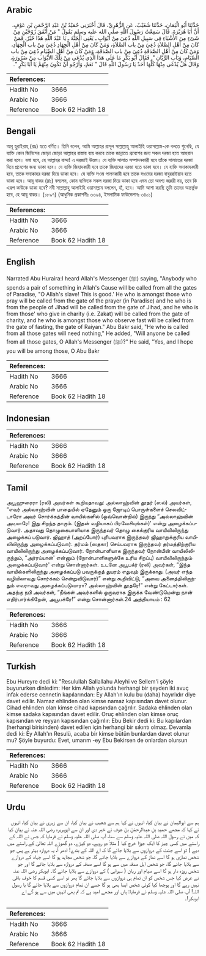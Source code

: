 ## Arabic


<div dir="rtl" lang="ar" style={{fontSize:'larger',backgroundColor:'#f8f9fa',padding:20}}>
حَدَّثَنَا أَبُو الْيَمَانِ، حَدَّثَنَا شُعَيْبٌ، عَنِ الزُّهْرِيِّ، قَالَ أَخْبَرَنِي حُمَيْدُ بْنُ عَبْدِ الرَّحْمَنِ بْنِ عَوْفٍ، أَنَّ أَبَا هُرَيْرَةَ، قَالَ سَمِعْتُ رَسُولَ اللَّهِ صلى الله عليه وسلم يَقُولُ ‏"‏ مَنْ أَنْفَقَ زَوْجَيْنِ مِنْ شَىْءٍ مِنَ الأَشْيَاءِ فِي سَبِيلِ اللَّهِ دُعِيَ مِنْ أَبْوَابِ ـ يَعْنِي الْجَنَّةَ ـ يَا عَبْدَ اللَّهِ هَذَا خَيْرٌ، فَمَنْ كَانَ مِنْ أَهْلِ الصَّلاَةِ دُعِيَ مِنْ باب الصَّلاَةِ، وَمَنْ كَانَ مِنْ أَهْلِ الْجِهَادِ دُعِيَ مِنْ باب الْجِهَادِ، وَمَنْ كَانَ مِنْ أَهْلِ الصَّدَقَةِ دُعِيَ مِنْ باب الصَّدَقَةِ، وَمَنْ كَانَ مِنْ أَهْلِ الصِّيَامِ دُعِيَ مِنْ باب الصِّيَامِ، وَبَابِ الرَّيَّانِ ‏"‏‏.‏ فَقَالَ أَبُو بَكْرٍ مَا عَلَى هَذَا الَّذِي يُدْعَى مِنْ تِلْكَ الأَبْوَابِ مِنْ ضَرُورَةٍ، وَقَالَ هَلْ يُدْعَى مِنْهَا كُلِّهَا أَحَدٌ يَا رَسُولَ اللَّهِ قَالَ ‏"‏ نَعَمْ، وَأَرْجُو أَنْ تَكُونَ مِنْهُمْ يَا أَبَا بَكْرٍ ‏"‏‏.‏
</div>
<div style={{backgroundColor:'#f8f9fa',padding:20, marginBottom: 10}}><table> <thead> <tr> <th>References:</th> <th></th> </tr> </thead> <tbody><tr><td>Hadith No</td><td>3666</td></tr><tr><td>Arabic No</td><td>3666</td></tr><tr><td>Reference</td><td>Book 62 Hadith 18</td></tr></tbody></table></div>

## Bengali


<div dir="ltr" lang="bn" style={{fontSize:'larger',backgroundColor:'#f8f9fa',padding:20}}>
আবূ হুরাইরাহ্ (রাঃ) হতে বর্ণিত। তিনি বলেন, আমি আল্লাহর রাসূল সাল্লাল্লাহু আলাইহি ওয়াসাল্লাম-কে বলতে শুনেছি, যে ব্যক্তি কোন জিনিসের জোড়া জোড়া আল্লাহর রাস্তায় ব্যয় করবে তাকে জান্নাতে প্রবেশের জন্য সকল দরজা হতে আহবান করা হবে। বলা হবে, হে আল্লাহর বান্দা! এ দরজাই উত্তম। যে ব্যক্তি সালাত সম্পাদনকারী হবে তাঁকে সালাতের দরজা দিয়ে প্রবেশের জন্য ডাকা হবে। যে ব্যক্তি জিহাদকারী হবে তাকে জিহাদের দরজা হতে ডাকা হবে। যে ব্যক্তি সদাকাহকারী হবে, তাকে সদাকাহর দরজা দিয়ে ডাকা হবে। যে ব্যক্তি সওম পালনকারী হবে তাকে সওমের দরজা বাবুররাইয়ান হতে ডাকা হবে। আবূ বাকর (রাঃ) বললেন, কোন ব্যক্তিকে সকল দরজা দিয়ে ডাকা হবে এমন তো অবশ্য জরুরী নয়, তবে কি এরূপ কাউকে ডাকা হবে? নবী সাল্লাল্লাহু আলাইহি ওয়াসাল্লাম বললেন, হাঁ, হবে। আমি আশা করছি তুমি তাদের অন্তর্ভুক্ত হবে, হে আবূ বাকর। (১৮৯৭) (আধুনিক প্রকাশনীঃ ৩৩৯৪, ইসলামিক ফাউন্ডেশনঃ ৩৪০১)
</div>
<div style={{backgroundColor:'#f8f9fa',padding:20, marginBottom: 10}}><table> <thead> <tr> <th>References:</th> <th></th> </tr> </thead> <tbody><tr><td>Hadith No</td><td>3666</td></tr><tr><td>Arabic No</td><td>3666</td></tr><tr><td>Reference</td><td>Book 62 Hadith 18</td></tr></tbody></table></div>

## English


<div dir="ltr" lang="en" style={{fontSize:'larger',backgroundColor:'#f8f9fa',padding:20}}>
Narrated Abu Huraira:I heard Allah's Messenger (ﷺ) saying, "Anybody who spends a pair of something in Allah's Cause will be called from all the gates of Paradise, "O Allah's slave! This is good.' He who is amongst those who pray will be called from the gate of the prayer (in Paradise) and he who is from the people of Jihad will be called from the gate of Jihad, and he who is from those' who give in charity (i.e. Zakat) will be called from the gate of charity, and he who is amongst those who observe fast will be called from the gate of fasting, the gate of Raiyan." Abu Bakr said, "He who is called from all those gates will need nothing," He added, "Will anyone be called from all those gates, O Allah's Messenger (ﷺ)?" He said, "Yes, and I hope you will be among those, O Abu Bakr
</div>
<div style={{backgroundColor:'#f8f9fa',padding:20, marginBottom: 10}}><table> <thead> <tr> <th>References:</th> <th></th> </tr> </thead> <tbody><tr><td>Hadith No</td><td>3666</td></tr><tr><td>Arabic No</td><td>3666</td></tr><tr><td>Reference</td><td>Book 62 Hadith 18</td></tr></tbody></table></div>

## Indonesian


<div dir="ltr" lang="id" style={{fontSize:'larger',backgroundColor:'#f8f9fa',padding:20}}>

</div>
<div style={{backgroundColor:'#f8f9fa',padding:20, marginBottom: 10}}><table> <thead> <tr> <th>References:</th> <th></th> </tr> </thead> <tbody><tr><td>Hadith No</td><td>3666</td></tr><tr><td>Arabic No</td><td>3666</td></tr><tr><td>Reference</td><td>Book 62 Hadith 18</td></tr></tbody></table></div>

## Tamil


<div dir="ltr" lang="ta" style={{fontSize:'larger',backgroundColor:'#f8f9fa',padding:20}}>
அபூஹுரைரா (ரலி) அவர்கள் கூறியதாவது: அல்லாஹ்வின் தூதர் (ஸல்) அவர்கள், “எவர் அல்லாஹ்வின் பாதையில் ஏதேனும் ஒரு ஜோடிப் பொருள்களைச் செலவிட்டாரோ அவர் சொர்க்கத்தின் வாயில்களில் (ஒவ்வொன்றில்) இருந்து “அல்லாஹ்வின் அடியாரே! இது சிறந்த தாகும். (இதன் வழியாகப் பிரவேசியுங்கள்)' என்று அழைக்கப்படுவார். அதாவது தொழுகையாளியாக இருந்தவர் தொழு கைக்குரிய வாயிலிலிருந்து அழைக்கப் படுவார். ஜிஹாத் (அறப்போர்) புரிபவராக இருந்தவர் ஜிஹாதுக்குரிய வாயிலிலிருந்து அழைக்கப்படுவார். தர்மம் (ஸதகா) செய்பவராக இருந்தவர் தர்மத்திற்குரிய வாயிலிலிருந்து அழைக்கப்படுவார். நோன்பாளியாக இருந்தவர் நோன்பின் வாயிலிலிருந்தும், “அர்ரய்யான்' என்னும் (நோன்பாளிகளுக்கே உரிய சிறப்பு) வாயிலிலிருந்தும் அழைக்கப்படுவார்' என்று சொன்னார்கள். உடனே அபூபக்ர் (ரலி) அவர்கள், “இந்த வாயில்களிலிருந்து அழைக்கப்படு பவருக்குத் துயரம் எதுவும் இருக்காது. (அவர் எந்த வழியிலாவது சொர்க்கம் சென்றுவிடுவார்)” என்று கூறிவிட்டு, “அவை அனைத்திலிருந்தும் எவராவது அழைக்கப்படுவாரா? அல்லாஹ்வின் தூதரே!” என்று கேட்டார்கள். அதற்கு நபி அவர்கள், “நீங்கள் அவர்களில் ஒருவராக இருக்க வேண்டுமென்று நான் எதிர்பார்க்கிறேன், அபூபக்ரே!” என்று சொன்னார்கள்.24 அத்தியாயம் : 62
</div>
<div style={{backgroundColor:'#f8f9fa',padding:20, marginBottom: 10}}><table> <thead> <tr> <th>References:</th> <th></th> </tr> </thead> <tbody><tr><td>Hadith No</td><td>3666</td></tr><tr><td>Arabic No</td><td>3666</td></tr><tr><td>Reference</td><td>Book 62 Hadith 18</td></tr></tbody></table></div>

## Turkish


<div dir="ltr" lang="tr" style={{fontSize:'larger',backgroundColor:'#f8f9fa',padding:20}}>
Ebu Hureyre dedi ki: "Resulullah Sallallahu Aleyhi ve Sellem'i şöyle buyururken dinledim: Her kim Allah yolunda herhangi bir şeyden iki avuç infak ederse cennetin kapılarından: Ey Allah'ın kulu bu (daha) hayırlıdır diye davet edilir. Namaz ehlinden olan kimse namaz kapısından davet olunur. Cihad ehlinden olan kimse cihad kapısından çağrılır. Sadaka ehlinden olan kimse sadaka kapısından davet edilir. Oruç ehlinden olan kimse oruç kapısından ve reyyan kapısından çağırılır: Ebu Bekir dedi ki: Bu kapılardan (herhangi birisinden) davet edilen için herhangi bir sıkıntı olmaz. Devamla dedi ki: Ey Allah'ın Resulü, acaba bir kimse bütün bunlardan davet olunur mu? Şöyle buyurdu: Evet, umarım -ey Ebu Bekirsen de onlardan olursun
</div>
<div style={{backgroundColor:'#f8f9fa',padding:20, marginBottom: 10}}><table> <thead> <tr> <th>References:</th> <th></th> </tr> </thead> <tbody><tr><td>Hadith No</td><td>3666</td></tr><tr><td>Arabic No</td><td>3666</td></tr><tr><td>Reference</td><td>Book 62 Hadith 18</td></tr></tbody></table></div>

## Urdu


<div dir="rtl" lang="ur" style={{fontSize:'larger',backgroundColor:'#f8f9fa',padding:20}}>
ہم سے ابوالیمان نے بیان کیا، انہوں نے کہا ہم سے شعیب نے بیان کیا، ان سے زہری نے بیان کیا، انہوں نے کہا کہ مجھے حمید بن عبدالرحمٰن بن عوف نے خبر دی اور ان سے ابوہریرہ رضی اللہ عنہ نے بیان کیا کہ میں نے رسول اللہ صلی اللہ علیہ وسلم سے سنا، آپ صلی اللہ علیہ وسلم نے فرمایا کہ جس نے اللہ کے راستے میں کسی چیز کا ایک جوڑا خرچ کیا ( مثلاً دو روپے، دو کپڑے، دو گھوڑے اللہ تعالیٰ کے راستے میں دیے ) تو اسے جنت کے دروازوں سے بلایا جائے گا کہ اے اللہ کے بندے! ادھر آ، یہ دروازہ بہتر ہے پس جو شخص نمازی ہو گا اسے نماز کے دروازے سے بلایا جائے گا، جو شخص مجاہد ہو گا اسے جہاد کے دروازے سے بلایا جائے گا، جو شخص اہل صدقہ میں سے ہو گا اسے صدقہ کے دروازہ سے بلایا جائے گا اور جو شخص روزہ دار ہو گا اسے صیام اور ریان ( سیرابی ) کے دروازے سے بلایا جائے گا۔ ابوبکر رضی اللہ عنہ نے عرض کیا جس شخص کو ان تمام ہی دروازوں سے بلایا جائے گا پھر تو اسے کسی قسم کا خوف باقی نہیں رہے گا اور پوچھا کیا کوئی شخص ایسا بھی ہو گا جسے ان تمام دروازوں سے بلایا جائے گا یا رسول اللہ! آپ صلی اللہ علیہ وسلم نے فرمایا: ہاں اور مجھے امید ہے کہ تم بھی انہیں میں سے ہو گے اے ابوبکر!۔
</div>
<div style={{backgroundColor:'#f8f9fa',padding:20, marginBottom: 10}}><table> <thead> <tr> <th>References:</th> <th></th> </tr> </thead> <tbody><tr><td>Hadith No</td><td>3666</td></tr><tr><td>Arabic No</td><td>3666</td></tr><tr><td>Reference</td><td>Book 62 Hadith 18</td></tr></tbody></table></div>